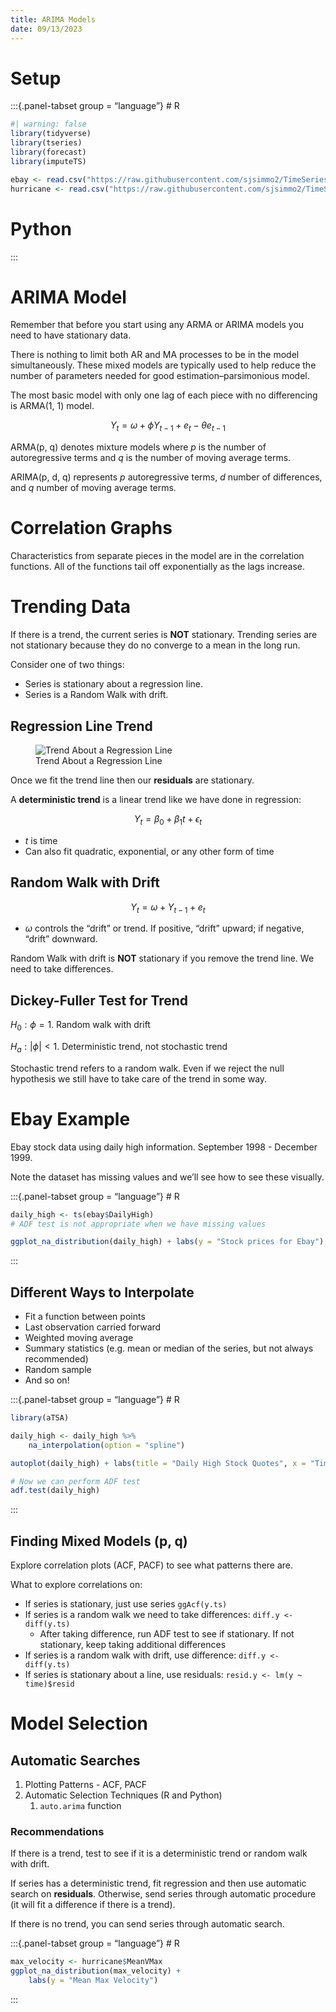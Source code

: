 ```yaml
---
title: ARIMA Models
date: 09/13/2023
---
```


# Setup {.unnumbered}

:::{.panel-tabset group = "language"}
# R

```r
#| warning: false
library(tidyverse)
library(tseries)
library(forecast)
library(imputeTS)

ebay <- read.csv("https://raw.githubusercontent.com/sjsimmo2/TimeSeries/master/ebay9899.csv")
hurricane <- read.csv("https://raw.githubusercontent.com/sjsimmo2/TimeSeries/master/hurrican.csv")
```

# Python
:::

# ARIMA Model

Remember that before you start using any ARMA or ARIMA models you need to have stationary data.

There is nothing to limit both AR and MA processes to be in the model simultaneously. These mixed models are typically used to help reduce the number of parameters needed for good estimation--parsimonious model.

The most basic model with only one lag of each piece with no differencing is ARMA(1, 1) model.

$$
Y_t = \omega + \phi Y_{t-1} + e_t - \theta e_{t-1}
$$

ARMA(p, q) denotes mixture models where $p$ is the number of autoregressive terms and $q$ is the number of moving average terms.

ARIMA(p, d, q) represents $p$ autoregressive terms, $d$ number of differences, and $q$ number of moving average terms.

# Correlation Graphs

Characteristics from separate pieces in the model are in the correlation functions. All of the functions tail off exponentially as the lags increase.

# Trending Data

If there is a trend, the current series is **NOT** stationary. Trending series are not stationary because they do no converge to a mean in the long run.

Consider one of two things:

-   Series is stationary about a regression line.
-   Series is a Random Walk with drift.

## Regression Line Trend

![Trend About a Regression Line](images/trend-regression-line.png)

Once we fit the trend line then our **residuals** are stationary.

A **deterministic trend** is a linear trend like we have done in regression:

$$
Y_t = \beta_0 + \beta_1 t + \epsilon_t
$$

-   $t$ is time
-   Can also fit quadratic, exponential, or any other form of time

## Random Walk with Drift

$$
Y_t = \omega + Y_{t-1} + e_t
$$

-   $\omega$ controls the "drift" or trend. If positive, "drift" upward; if negative, "drift" downward.

Random Walk with drift is **NOT** stationary if you remove the trend line. We need to take differences.

## Dickey-Fuller Test for Trend

:::{.text-center}
$H_0: \phi = 1$. Random walk with drift

$H_a: \left| \phi \right| < 1$. Deterministic trend, not stochastic trend
:::

Stochastic trend refers to a random walk. Even if we reject the null hypothesis we still have to take care of the trend in some way.

# Ebay Example

Ebay stock data using daily high information. September 1998 - December 1999.

Note the dataset has missing values and we'll see how to see these visually.

:::{.panel-tabset group = "language"}
# R

```r
daily_high <- ts(ebay$DailyHigh)
# ADF test is not appropriate when we have missing values

ggplot_na_distribution(daily_high) + labs(y = "Stock prices for Ebay")
```
:::

## Different Ways to Interpolate

-   Fit a function between points
-   Last observation carried forward
-   Weighted moving average
-   Summary statistics (e.g. mean or median of the series, but not always recommended)
-   Random sample
-   And so on!

:::{.panel-tabset group = "language"}
# R

```r
library(aTSA)

daily_high <- daily_high %>%
    na_interpolation(option = "spline")

autoplot(daily_high) + labs(title = "Daily High Stock Quotes", x = "Time", y = "Quotes")

# Now we can perform ADF test
adf.test(daily_high)
```
:::

## Finding Mixed Models (p, q)

Explore correlation plots (ACF, PACF) to see what patterns there are.

What to explore correlations on:

-   If series is stationary, just use series `ggAcf(y.ts)`
-   If series is a random walk we need to take differences: `diff.y <- diff(y.ts)`
    -   After taking difference, run ADF test to see if stationary. If not stationary, keep taking additional differences
-   If series is a random walk with drift, use difference: `diff.y <- diff(y.ts)`
-   If series is stationary about a line, use residuals: `resid.y <- lm(y ~ time)$resid`

# Model Selection

## Automatic Searches

1.  Plotting Patterns - ACF, PACF
2.  Automatic Selection Techniques (R and Python)
    1.  `auto.arima` function

### Recommendations

If there is a trend, test to see if it is a deterministic trend or random walk with drift.

If series has a deterministic trend, fit regression and then use automatic search on **residuals**. Otherwise, send series through automatic procedure (it will fit a difference if there is a trend).

If there is no trend, you can send series through automatic search.


:::{.panel-tabset group = "language"}
# R

```r
max_velocity <- hurricane$MeanVMax
ggplot_na_distribution(max_velocity) +
    labs(y = "Mean Max Velocity")
```
:::